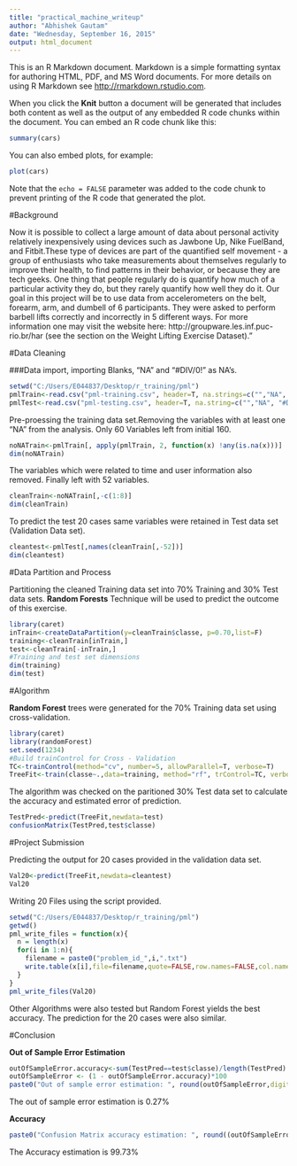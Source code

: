 ```yaml
---
title: "practical_machine_writeup"
author: "Abhishek Gautam"
date: "Wednesday, September 16, 2015"
output: html_document
---
```


This is an R Markdown document. Markdown is a simple formatting syntax for authoring HTML, PDF, and MS Word documents. For more details on using R Markdown see <http://rmarkdown.rstudio.com>.

When you click the **Knit** button a document will be generated that includes both content as well as the output of any embedded R code chunks within the document. You can embed an R code chunk like this:

```r
summary(cars)
```

You can also embed plots, for example:

```r
plot(cars)
```

Note that the `echo = FALSE` parameter was added to the code chunk to prevent printing of the R code that generated the plot.

#Background

Now it is possible to collect a large amount of data about personal activity relatively inexpensively using devices such as Jawbone Up, Nike FuelBand, and Fitbit.These type of devices are part of the quantified self movement - a group of enthusiasts who take measurements about themselves regularly to improve their health, to find patterns in their behavior, or because they are tech geeks. One thing that people regularly do is quantify how much of a particular activity they do, but they rarely quantify how well they do it. Our goal in this project will be to use data from accelerometers on the belt, forearm, arm, and dumbell of 6 participants. They were asked to perform barbell lifts correctly and incorrectly in 5 different ways. For more information one may visit the website here: http://groupware.les.inf.puc-rio.br/har (see the section on the Weight Lifting Exercise Dataset)."


#Data Cleaning

###Data import, importing Blanks, "NA" and "#DIV/0!" as NA's.
```r
setwd("C:/Users/E044837/Desktop/r_training/pml")
pmlTrain<-read.csv("pml-training.csv", header=T, na.strings=c("","NA", "#DIV/0!"))
pmlTest<-read.csv("pml-testing.csv", header=T, na.string=c("","NA", "#DIV/0!"))
```

Pre-proessing the training data set.Removing the variables with at least one "NA" from the analysis. Only 60 Variables left from initial 160.
```r
noNATrain<-pmlTrain[, apply(pmlTrain, 2, function(x) !any(is.na(x)))] 
dim(noNATrain)
```

The variables which were related to time and user information also removed. Finally left with 52 variables.
```r
cleanTrain<-noNATrain[,-c(1:8)]
dim(cleanTrain)
```
To predict the test 20 cases same variables were retained in Test data set (Validation Data set).
```r
cleantest<-pmlTest[,names(cleanTrain[,-52])]
dim(cleantest)
```

#Data Partition and Process

Partitioning the cleaned Training data set into 70% Training and 30% Test data sets.
**Random Forests** Technique will be used to predict the outcome of this exercise.

```r
library(caret)
inTrain<-createDataPartition(y=cleanTrain$classe, p=0.70,list=F)
training<-cleanTrain[inTrain,] 
test<-cleanTrain[-inTrain,] 
#Training and test set dimensions
dim(training)
dim(test)
```
#Algorithm

**Random Forest** trees were generated for the 70% Training data set
using cross-validation. 

```r
library(caret)
library(randomForest)
set.seed(1234)
#Build trainControl for Cross - Validation
TC<-trainControl(method="cv", number=5, allowParallel=T, verbose=T)
TreeFit<-train(classe~.,data=training, method="rf", trControl=TC, verbose=F)
```

The algorithm was checked on the paritioned 30% Test data set to calculate the accuracy and estimated error of prediction.
```r
TestPred<-predict(TreeFit,newdata=test)
confusionMatrix(TestPred,test$classe)
```



#Project Submission

Predicting the output for 20 cases provided in the validation data set.
```r
Val20<-predict(TreeFit,newdata=cleantest)
Val20
```

Writing 20 Files using the script provided.
```r
setwd("C:/Users/E044837/Desktop/r_training/pml")
getwd()
pml_write_files = function(x){
  n = length(x)
  for(i in 1:n){
    filename = paste0("problem_id_",i,".txt")
    write.table(x[i],file=filename,quote=FALSE,row.names=FALSE,col.names=FALSE)
  }
}
pml_write_files(Val20)
```

Other Algorithms were also tested but Random Forest yields the best accuracy. The prediction for the 20 cases were also similar.

#Conclusion

**Out of Sample Error Estimation**
```r
outOfSampleError.accuracy<-sum(TestPred==test$classe)/length(TestPred)
outOfSampleError <- (1 - outOfSampleError.accuracy)*100
paste0("Out of sample error estimation: ", round(outOfSampleError,digits=2),"%")
```
The out of sample error estimation is 0.27%


**Accuracy**
```r
paste0("Confusion Matrix accuracy estimation: ", round((outOfSampleError.accuracy)*100,digits=2),"%")
```

The Accuracy estimation is 99.73%
